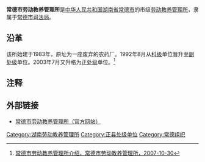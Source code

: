 '''常德市劳动教养管理所'''是[[中华人民共和国|中华人民共和国]][[湖南省|湖南省]][[常德市|常德市]]的市级[[劳动教养管理所|劳动教养管理所]]，隶属于[[常德市司法局|常德市司法局]]。

==沿革==
该所始建于1983年，原址为一座废弃的农药厂。1992年8月从[[科级|科级]]单位晋升至[[副处级|副处级]]单位。2003年7月又升格为[[正处级|正处级]]单位。<ref>[http://www.cdlj.gov.cn/art/2007/10/30/art_5624_158620.html 常德市劳动教养管理所介绍，常德市劳动教养管理所，2007-10-30]{{Dead link|date=2020年1月 |bot=InternetArchiveBot |fix-attempted=yes }}</ref>

==注释==
{{reflist}}

==外部链接==
*[https://web.archive.org/web/20111009115232/http://www.cdlj.gov.cn/ 常德市劳动教养管理所（官方网站）]

[[Category:湖南劳动教养管理所|Category:湖南劳动教养管理所]]
[[Category:正县处级单位|Category:正县处级单位]]
[[Category:常德组织|Category:常德组织]]